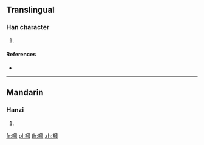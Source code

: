 ==Translingual==

===Han character===
{{Han char|rn=75|rad=木|as=11|sn=15|four=46900|canj=DWIM}}

# {{defn|Han|sort=木11}}

====References====
* {{Han ref|kx=0548.030|dkj=15382|dj=0935.220|hdz=21280.020|uh=69F6|ud=27126|bh=E5EB|bd=58859}}

----

==Mandarin==

===Hanzi===
{{cmn-hanzi|pin=[[guì]] ([[gui4]])|wg=kuei<sup>4</sup>}}

# {{defn|lang=cmn|sort=木11}}

[[fr:槶]]
[[pl:槶]]
[[th:槶]]
[[zh:槶]]